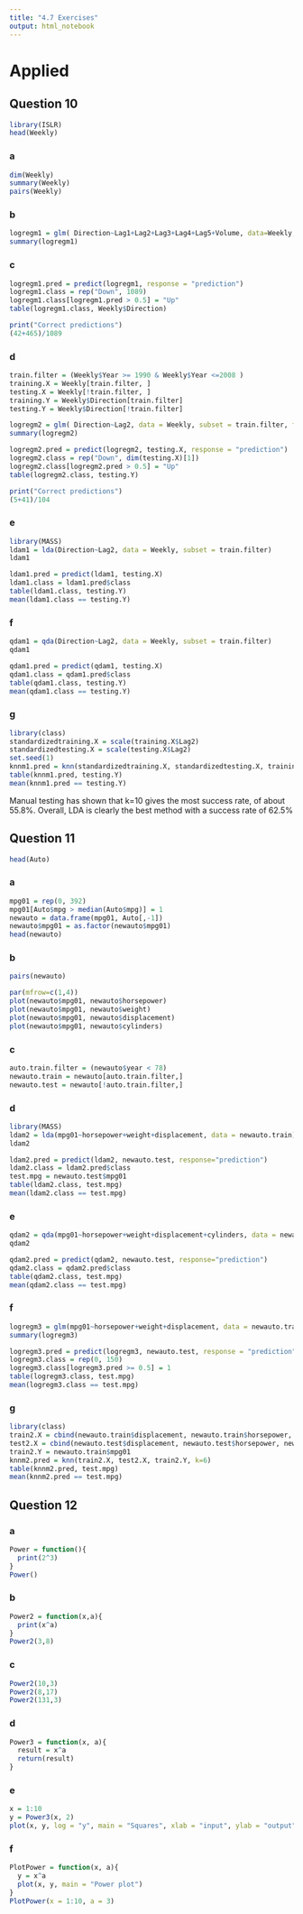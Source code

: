 ```yaml
---
title: "4.7 Exercises"
output: html_notebook
---
```

# Applied

## Question 10
```r
library(ISLR)
head(Weekly)
```
### a
```r
dim(Weekly)
summary(Weekly)
pairs(Weekly)
```
### b
```r
logregm1 = glm( Direction~Lag1+Lag2+Lag3+Lag4+Lag5+Volume, data=Weekly, family = binomial)
summary(logregm1)
```
### c
```r
logregm1.pred = predict(logregm1, response = "prediction")
logregm1.class = rep("Down", 1089)
logregm1.class[logregm1.pred > 0.5] = "Up"
table(logregm1.class, Weekly$Direction)
```
```r
print("Correct predictions")
(42+465)/1089
```
### d
```r
train.filter = (Weekly$Year >= 1990 & Weekly$Year <=2008 )
training.X = Weekly[train.filter, ]
testing.X = Weekly[!train.filter, ]
training.Y = Weekly$Direction[train.filter]
testing.Y = Weekly$Direction[!train.filter]

logregm2 = glm( Direction~Lag2, data = Weekly, subset = train.filter, family = binomial)
summary(logregm2)
```
```r
logregm2.pred = predict(logregm2, testing.X, response = "prediction")
logregm2.class = rep("Down", dim(testing.X)[1])
logregm2.class[logregm2.pred > 0.5] = "Up"
table(logregm2.class, testing.Y)
```
```r
print("Correct predictions")
(5+41)/104
```
### e
```r
library(MASS)
ldam1 = lda(Direction~Lag2, data = Weekly, subset = train.filter)
ldam1
```
```r
ldam1.pred = predict(ldam1, testing.X)
ldam1.class = ldam1.pred$class
table(ldam1.class, testing.Y)
mean(ldam1.class == testing.Y)
```
### f
```r
qdam1 = qda(Direction~Lag2, data = Weekly, subset = train.filter)
qdam1
```
```r
qdam1.pred = predict(qdam1, testing.X)
qdam1.class = qdam1.pred$class
table(qdam1.class, testing.Y)
mean(qdam1.class == testing.Y)
```
### g
```r
library(class)
standardizedtraining.X = scale(training.X$Lag2)
standardizedtesting.X = scale(testing.X$Lag2)
set.seed(1)
knnm1.pred = knn(standardizedtraining.X, standardizedtesting.X, training.Y, k=1)
table(knnm1.pred, testing.Y)
mean(knnm1.pred == testing.Y)
```
Manual testing has shown that k=10 gives the most success rate, of about 55.8%. Overall, LDA is clearly the best method with a success rate of 62.5%

## Question 11

```r
head(Auto)
```
### a
```r
mpg01 = rep(0, 392)
mpg01[Auto$mpg > median(Auto$mpg)] = 1
newauto = data.frame(mpg01, Auto[,-1])
newauto$mpg01 = as.factor(newauto$mpg01)
head(newauto)
```
### b
```r
pairs(newauto)
```
```r
par(mfrow=c(1,4))
plot(newauto$mpg01, newauto$horsepower)
plot(newauto$mpg01, newauto$weight)
plot(newauto$mpg01, newauto$displacement)
plot(newauto$mpg01, newauto$cylinders)
```
### c
```r
auto.train.filter = (newauto$year < 78)
newauto.train = newauto[auto.train.filter,]
newauto.test = newauto[!auto.train.filter,]
```

### d
```r
library(MASS)
ldam2 = lda(mpg01~horsepower+weight+displacement, data = newauto.train)
ldam2
```
```r
ldam2.pred = predict(ldam2, newauto.test, response="prediction")
ldam2.class = ldam2.pred$class
test.mpg = newauto.test$mpg01
table(ldam2.class, test.mpg)
mean(ldam2.class == test.mpg)
```
### e
```r
qdam2 = qda(mpg01~horsepower+weight+displacement+cylinders, data = newauto.train)
qdam2
```
```r
qdam2.pred = predict(qdam2, newauto.test, response="prediction")
qdam2.class = qdam2.pred$class
table(qdam2.class, test.mpg)
mean(qdam2.class == test.mpg)
```
### f
```r
logregm3 = glm(mpg01~horsepower+weight+displacement, data = newauto.train, family = binomial)
summary(logregm3)
```
```r
logregm3.pred = predict(logregm3, newauto.test, response = "prediction")
logregm3.class = rep(0, 150)
logregm3.class[logregm3.pred >= 0.5] = 1
table(logregm3.class, test.mpg)
mean(logregm3.class == test.mpg)
```
### g
```r
library(class)
train2.X = cbind(newauto.train$displacement, newauto.train$horsepower, newauto.train$acceleration)
test2.X = cbind(newauto.test$displacement, newauto.test$horsepower, newauto.test$acceleration)
train2.Y = newauto.train$mpg01
knnm2.pred = knn(train2.X, test2.X, train2.Y, k=6)
table(knnm2.pred, test.mpg)
mean(knnm2.pred == test.mpg)
```

## Question 12

### a
```r
Power = function(){
  print(2^3)
}
Power()
```
### b
```r
Power2 = function(x,a){
  print(x^a)
}
Power2(3,8)
```
### c
```r
Power2(10,3)
Power2(8,17)
Power2(131,3)
```
### d
```r
Power3 = function(x, a){
  result = x^a
  return(result)
}
```
### e
```r
x = 1:10
y = Power3(x, 2)
plot(x, y, log = "y", main = "Squares", xlab = "input", ylab = "output", type = "o") #type=o indicates a mix of scatter plot and line graph
```
### f
```r
PlotPower = function(x, a){
  y = x^a
  plot(x, y, main = "Power plot")
}
PlotPower(x = 1:10, a = 3)
```
